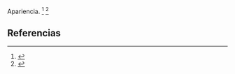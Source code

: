 Apariencia. <ref>{{lib|LU|59|1|8}}</ref> <ref>{{lib|LU|60|3|4}}</ref> 

== Referencias ==

<references />
